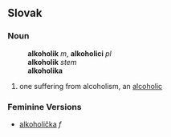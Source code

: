 ==Slovak==
===Noun===
:'''alkoholik''' ''m'', '''alkoholici''' ''pl''
:'''alkoholik''' ''stem''
:'''alkoholika''' ''{{gensg}}''
:{{decpat}} {{chlap}}
# one suffering from alcoholism, an [[alcoholic]]
===Feminine Versions===
* [[alkoholička]] ''f''